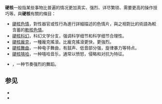 '''硬核'''一般指某些事物比普遍的情况更加真实、强烈、详尽繁琐、需要更高的操作技巧等。與'''硬核'''有關的條目：
*[[硬核色情|硬核色情]]，對性器官或性行為進行詳細描述的色情片，與之相對比的術語為較含蓄的[[軟核色情|軟核色情]]。
*[[硬核科幻|硬核科幻]]，科幻文学分支，强调科学细节和科学细节合理性。
*[[硬核龐克|硬核龐克]]，一種龐克搖滾。比龐克搖滾更快，更強烈。
*[[硬核舞曲|硬核舞曲]]，一种电子舞曲，有鼓声、低音部分强，旋律暴力等特点。
*[[硬核嘻哈|硬核嘻哈]]，一种嘻哈音乐，通常以愤怒，侵略和对抗为特征。
*{{tsl|en|Hardcore dancing|硬核舞蹈}}，一种节奏强烈的舞蹈。

== 参见 ==
* {{Lookfrom|硬核}}
* {{Intitle|硬核}}

{{Disambiguation|cat=二字消歧义}}